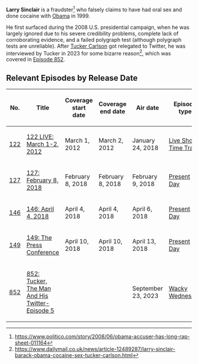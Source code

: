 '''Larry Sinclair''' is a fraudster<ref>https://www.politico.com/story/2008/06/obama-accuser-has-long-rap-sheet-011164</ref> who falsely claims to have had oral sex and done cocaine with [[Barack Obama|Obama]] in 1999.

He first surfaced during the 2008 U.S. presidential campaign, when he was largely ignored due to his severe credibility problems, complete lack of corroborating evidence, and a failed polygraph test (although polygraph tests are unreliable). After [[Tucker Carlson]] got relegated to Twitter, he was interviewed by Tucker in 2023 for some bizarre reason<ref>https://www.dailymail.co.uk/news/article-12489287/larry-sinclair-barack-obama-cocaine-sex-tucker-carlson.html</ref>, which was covered in [[852: Tucker, The Man And His Twitter- Episode 5|Episode 852]].

==Relevant Episodes by Release Date==
{| class="fandom-table"
!No.
!Title
!Coverage
start date
!Coverage
end date
!Air date
!Episode type
|-
|[[122 LIVE: March 1-2, 2012|122]]
|[[122 LIVE: March 1-2, 2012]]
|March 1, 2012
|March 2, 2012
|January 24, 2018
|[[:Category:Live Show|Live Show]], [[:Category:Time Travel|Time Travel]]
|-
|[[127: February 8, 2018|127]]
|[[127: February 8, 2018]]
|February 8, 2018
|February 8, 2018
|February 9, 2018
|[[:Category:Present Day|Present Day]]
|-
|[[146: April 4, 2018|146]]
|[[146: April 4, 2018]]
|April 4, 2018
|April 4, 2018
|April 6, 2018
|[[:Category:Present Day|Present Day]]
|-
|[[149: The Press Conference|149]]
|[[149: The Press Conference]]
|April 10, 2018
|April 10, 2018
|April 13, 2018
|[[:Category:Present Day|Present Day]]
|-
|[[852: Tucker, The Man And His Twitter- Episode 5|852]]
|[[852: Tucker, The Man And His Twitter- Episode 5]]
|
|
|September 23, 2023
|[[:Category:Wacky Wednesday|Wacky Wednesday]]
|}

